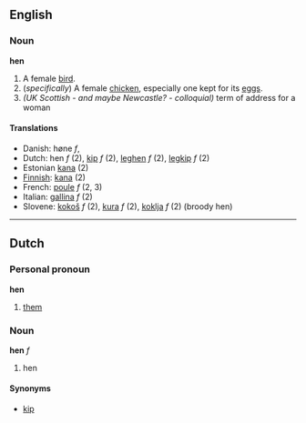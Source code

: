 ==English==
===Noun===
'''hen'''

#A female [[bird]].
#(''specifically'') A female [[chicken]], especially one kept for its [[egg]]s.
#''(UK Scottish - and maybe Newcastle? - colloquial)'' term of address for a woman

====Translations====
*Danish: høne ''f'',
*Dutch: hen ''f'' (2), [[kip]] ''f'' (2), [[leghen]] ''f'' (2), [[legkip]] ''f'' (2)
*Estonian [[kana]] (2)
*[[Finnish]]: [[kana]] (2)
*French: [[poule]] ''f'' (2, 3)
*Italian: [[gallina]] ''f'' (2)
*Slovene: [[kokoš]] ''f'' (2), [[kura]] ''f'' (2), [[koklja]] ''f'' (2) (broody hen)

----

==Dutch==
===Personal pronoun===
'''hen'''

# [[them]]

===Noun===
'''hen''' ''f''

# hen

====Synonyms====
*[[kip]]